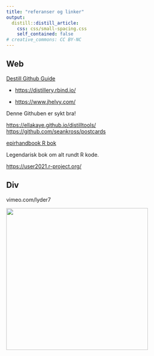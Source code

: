 ```yaml
---
title: "referanser og linker"
output:
  distill::distill_article:
    css: css/small-spacing.css
    self_contained: false
# creative_commons: CC BY-NC
---
```


## 

## Web

[Destill Github Guide](https://github.com/jhelvy/distillery){.uri}

-   <https://distillery.rbind.io/>

-   <https://www.jhelvy.com/>

Denne Githuben er sykt bra!

<https://ellakaye.github.io/distilltools/> <https://github.com/seankross/postcards>

[epirhandbook R bok](https://epirhandbook.com/en/index.html)

Legendarisk bok om alt rundt R kode.

<https://user2021.r-project.org/>

## Div

vimeo.com/lyder7

![](images/codingpics/computer-g996f217c3_640.png){style="css/small-spacing.css" width="10cm"}
